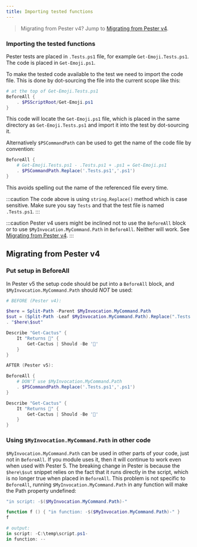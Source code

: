 ```yaml
---
title: Importing tested functions
---
```


> Migrating from Pester v4? Jump to [Migrating from Pester v4](#migrating-from-pester-v4).


### Importing the tested functions 

Pester tests are placed in `.Tests.ps1` file, for example `Get-Emoji.Tests.ps1`. The code is placed in `Get-Emoji.ps1`. 

To make the tested code available to the test we need to import the code file. This is done by dot-sourcing the file into the current scope like this:

```powershell
# at the top of Get-Emoji.Tests.ps1
BeforeAll { 
    . $PSScriptRoot/Get-Emoji.ps1
}
```

This code will locate the `Get-Emoji.ps1` file, which is placed in the same directory as `Get-Emoji.Tests.ps1` and import it into the test by dot-sourcing it. 

Alternatively `$PSCommandPath` can be used to get the name of the code file by convention:

```powershell
BeforeAll {
    # Get-Emoji.Tests.ps1 - .Tests.ps1 + .ps1 = Get-Emoji.ps1
    . $PSCommandPath.Replace('.Tests.ps1','.ps1')
}
```

This avoids spelling out the name of the referenced file every time.

:::caution
The code above is using `string.Replace()` method which is case sensitive. Make sure you say `Tests` and that the test file is named `.Tests.ps1`.
:::

:::caution
Pester v4 users might be inclined not to use the `BeforeAll` block or to use `$MyInvocation.MyCommand.Path` in `BeforeAll`. Neither will work. See [Migrating from Pester v4](#migrating-from-pester-v4).
:::


## Migrating from Pester v4
### Put setup in BeforeAll

In Pester v5 the setup code should be put into a `BeforeAll` block, and `$MyInvocation.MyCommand.Path` should *NOT* be used:

```PowerShell
# BEFORE (Pester v4):

$here = Split-Path -Parent $MyInvocation.MyCommand.Path
$sut = (Split-Path -Leaf $MyInvocation.MyCommand.Path).Replace(".Tests.", ".")
. "$here\$sut"

Describe "Get-Cactus" {
    It "Returns 🌵" {
        Get-Cactus | Should -Be '🌵'
    }
}
```

```powershell
AFTER (Pester v5): 

BeforeAll {
    # DON'T use $MyInvocation.MyCommand.Path
    . $PSCommandPath.Replace('.Tests.ps1','.ps1')
}

Describe "Get-Cactus" {
    It "Returns 🌵" {
        Get-Cactus | Should -Be '🌵'
    }
}
```

### Using `$MyInvocation.MyCommand.Path` in other code 

`$MyInvocation.MyCommand.Path` can be used in other parts of your code, just not in `BeforeAll`. If you module uses it, then it will continue to work even when used with Pester 5. The breaking change in Pester is because the `$here\$sut` snippet relies on the fact that it runs directly in the script, which is no longer true when placed in `BeforeAll`. This problem is not specific to `BeforeAll`, running `$MyInvocation.MyCommand.Path` in any function will make the Path property undefined:

```powershell
"in script: -$($MyInvocation.MyCommand.Path)-"

function f () { "in function: -$($MyInvocation.MyCommand.Path)-" }
f

# output: 
in script: -C:\temp\script.ps1-
in function: --
```
